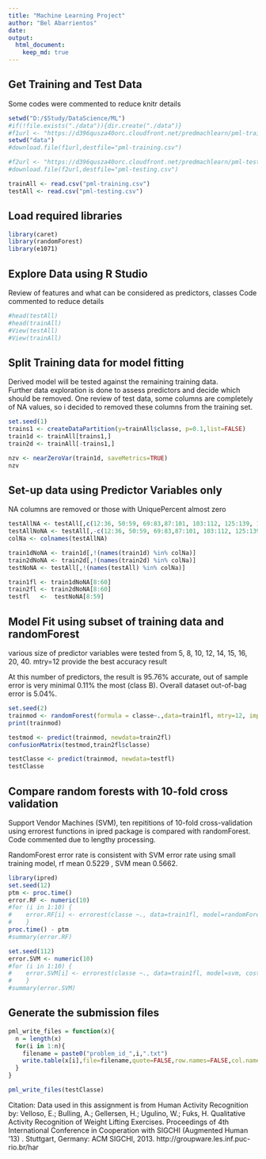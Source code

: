 ```yaml
---
title: "Machine Learning Project"
author: "Bel Abarrientos"
date: 
output: 
  html_document:
    keep_md: true
---
```


## Get Training and Test Data
Some codes were commented to reduce knitr details

```r
setwd("D:/$Study/DataScience/ML")
#if(!file.exists("./data")){dir.create("./data")}
#f1url <- "https://d396qusza40orc.cloudfront.net/predmachlearn/pml-training.csv"
setwd("data")
#download.file(f1url,destfile="pml-training.csv")

#f2url <- "https://d396qusza40orc.cloudfront.net/predmachlearn/pml-testing.csv"
#download.file(f2url,destfile="pml-testing.csv")

trainAll <- read.csv("pml-training.csv")
testAll <- read.csv("pml-testing.csv")
```

## Load required libraries

```r
library(caret)
library(randomForest)
library(e1071)
```

## Explore Data using R Studio
Review of features and what can be considered as predictors, classes
Code commented to reduce details

```r
#head(testAll)
#head(trainAll)
#View(testAll)
#View(trainAll)

```

## Split Training data for model fitting
Derived model will be tested against the remaining training data.  
Further data exploration is done to assess predictors and decide which should be removed.  One review of test data, some columns are completely of NA values, so i decided to removed these columns from the training set.


```r
set.seed(1)
trains1 <- createDataPartition(y=trainAll$classe, p=0.1,list=FALSE)
train1d <- trainAll[trains1,]
train2d <- trainAll[-trains1,]

nzv <- nearZeroVar(train1d, saveMetrics=TRUE)
nzv
```

## Set-up data using Predictor Variables only
NA columns are removed or those with UniquePercent almost zero

```r
testAllNA <- testAll[,c(12:36, 50:59, 69:83,87:101, 103:112, 125:139, 141:150)]
testAllNoNA <- testAll[,-c(12:36, 50:59, 69:83,87:101, 103:112, 125:139, 141:150)]
colNa <- colnames(testAllNA)

train1dNoNA <- train1d[,!(names(train1d) %in% colNa)]
train2dNoNA <- train2d[,!(names(train2d) %in% colNa)]
testNoNA <- testAll[,!(names(testAll) %in% colNa)]

train1fl <- train1dNoNA[8:60]
train2fl <- train2dNoNA[8:60]
testfl   <-  testNoNA[8:59]
```

## Model Fit using subset of training data and randomForest
various size of predictor variables were tested from 5, 8, 10, 12, 14, 15, 16, 20, 40.  mtry=12 provide the best accuracy result 

At this number of predictors, the result is 95.76% accurate, out of sample error is very minimal 0.11% the most (class B).  Overall dataset out-of-bag error is 5.04%. 



```r
set.seed(2)
trainmod <- randomForest(formula = classe~.,data=train1fl, mtry=12, importance=TRUE)
print(trainmod)

testmod <- predict(trainmod, newdata=train2fl)
confusionMatrix(testmod,train2fl$classe)

testClasse <- predict(trainmod, newdata=testfl)
testClasse
```

## Compare random forests with 10-fold cross validation
Support Vendor Machines (SVM), ten repititions of 10-fold cross-validation using errorest functions in ipred package is compared with randomForest.
Code commented due to lengthy processing.

RandomForest error rate is consistent with SVM error rate using small training model, rf mean 0.5229 , SVM  mean 0.5662.  

```r
library(ipred)
set.seed(12)
ptm <- proc.time()
error.RF <- numeric(10) 
#for (i in 1:10) {
#    error.RF[i] <- errorest(classe ~., data=train1fl, model=randomForest, mtry=12)$error
#    }
proc.time() - ptm
#summary(error.RF)

set.seed(112)
error.SVM <- numeric(10) 
#for (i in 1:10) {
#    error.SVM[i] <- errorest(classe ~., data=train1fl, model=svm, cost=10, gamma=1.5)$error
#    }
#summary(error.SVM)
```

## Generate the submission files

```r
pml_write_files = function(x){
  n = length(x)
  for(i in 1:n){
    filename = paste0("problem_id_",i,".txt")
    write.table(x[i],file=filename,quote=FALSE,row.names=FALSE,col.names=FALSE)
  }
}

pml_write_files(testClasse)

```
Citation:
Data used in this assignment is from Human Activity Recognition by:
Velloso, E.; Bulling, A.; Gellersen, H.; Ugulino, W.; Fuks, H. Qualitative Activity Recognition of Weight Lifting Exercises. Proceedings of 4th International Conference in Cooperation with SIGCHI (Augmented Human '13) . Stuttgart, Germany: ACM SIGCHI, 2013.
http://groupware.les.inf.puc-rio.br/har